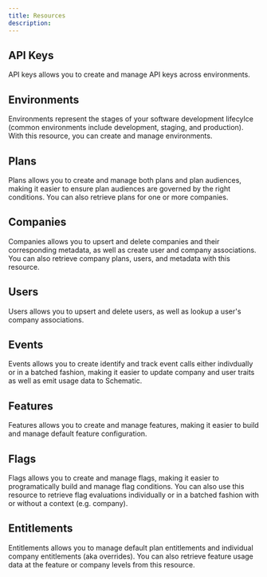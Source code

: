 ```yaml
---
title: Resources
description: 
---
```


## API Keys

API keys allows you to create and manage API keys across environments.

## Environments

Environments represent the stages of your software development lifecylce (common environments include development, staging, and production). With this resource, you can create and manage environments.

## Plans

Plans allows you to create and manage both plans and plan audiences, making it easier to ensure plan audiences are governed by the right conditions. You can also retrieve plans for one or more companies.

## Companies

Companies allows you to upsert and delete companies and their corresponding metadata, as well as create user and company associations. You can also retrieve company plans, users, and metadata with this resource.

## Users

Users allows you to upsert and delete users, as well as lookup a user's company associations.

## Events

Events allows you to create identify and track event calls either indivdually or in a batched fashion, making it easier to update company and user traits as well as emit usage data to Schematic.

## Features

Features allows you to create and manage features, making it easier to build and manage default feature configuration.

## Flags

Flags allows you to create and manage flags, making it easier to programatically build and manage flag conditions. You can also use this resource to retrieve flag evaluations individually or in a batched fashion with or without a context (e.g. company).

## Entitlements

Entitlements allows you to manage default plan entitlements and individual company entitlements (aka overrides). You can also retrieve feature usage data at the feature or company levels from this resource.